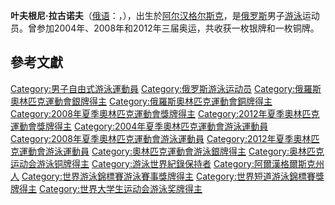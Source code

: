 {{MedalTableTop}}
{{MedalSport | 男子[[游泳|游泳]]}}
{{MedalCompetition|[[奧林匹克運動會|奧林匹克運動會]]}}
{{MedalSilver| [[2008年夏季奧林匹克運動會|2008年北京]] | [[2008年夏季奧林匹克運動會游泳比賽|4x200米自由泳接力]]}}
{{MedalBronze|[[2012年夏季奥林匹克运动会|2012年倫敦]]|[[2012年夏季奧林匹克運動會男子4×100米自由泳接力比賽|4×100米自由泳接力]]}}
{{MedalCompetition|[[世界游泳錦標賽|世界錦標賽]]}}
{{MedalBronze|[[2007年世界游泳錦標賽|2007年墨爾本]]<ref>{{cite web |url=http://www.fina.org/events/WC/Melbourne_2007/results/swimming.php |title=12th FINA World Championships |accessdate=2007-06-09 |deadurl=yes |archiveurl=https://web.archive.org/web/20070606111744/http://www.fina.org/events/WC/Melbourne_2007/results/swimming.php |archivedate=2007-06-06 }}</ref>|4x100米自由泳接力}}
{{MedalSilver|[[2005年世界游泳錦標賽|2005年蒙特利爾]]|4x100米自由泳接力}}
{{MedalBottom}}

'''叶夫根尼·拉古诺夫'''（[[俄语|俄语]]：'''{{lang|ru|Евгений Александрович Лагунов}}'''，{{bd|1985年|12月14日|||}}），出生於[[阿尔汉格尔斯克|阿尔汉格尔斯克]]，是[[俄罗斯|俄罗斯]]男子[[游泳|游泳]]运动员。曾参加2004年、2008年和2012年三届奥运，共收获一枚银牌和一枚铜牌。

== 參考文獻 ==
<div class="references-small">
<references />
</div>
{{俄罗斯人小作品}}

{{DEFAULTSORT:Lagunov, Evgeny}}
[[Category:男子自由式游泳運動員|Category:男子自由式游泳運動員]]
[[Category:俄罗斯游泳运动员|Category:俄罗斯游泳运动员]]
[[Category:俄羅斯奧林匹克運動會銀牌得主|Category:俄羅斯奧林匹克運動會銀牌得主]]
[[Category:俄羅斯奧林匹克運動會銅牌得主|Category:俄羅斯奧林匹克運動會銅牌得主]]
[[Category:2008年夏季奧林匹克運動會獎牌得主|Category:2008年夏季奧林匹克運動會獎牌得主]]
[[Category:2012年夏季奧林匹克運動會獎牌得主|Category:2012年夏季奧林匹克運動會獎牌得主]]
[[Category:2004年夏季奧林匹克運動會游泳運動員|Category:2004年夏季奧林匹克運動會游泳運動員]]
[[Category:2008年夏季奧林匹克運動會游泳運動員|Category:2008年夏季奧林匹克運動會游泳運動員]]
[[Category:2012年夏季奧林匹克運動會游泳運動員|Category:2012年夏季奧林匹克運動會游泳運動員]]
[[Category:奧林匹克運動會游泳銀牌得主|Category:奧林匹克運動會游泳銀牌得主]]
[[Category:奥林匹克运动会游泳铜牌得主|Category:奥林匹克运动会游泳铜牌得主]]
[[Category:游泳世界紀錄保持者|Category:游泳世界紀錄保持者]]
[[Category:阿爾漢格爾斯克州人|Category:阿爾漢格爾斯克州人]]
[[Category:世界游泳錦標賽游泳賽事獎牌得主|Category:世界游泳錦標賽游泳賽事獎牌得主]]
[[Category:世界短道游泳錦標賽獎牌得主|Category:世界短道游泳錦標賽獎牌得主]]
[[Category:世界大学生运动会游泳奖牌得主|Category:世界大学生运动会游泳奖牌得主]]